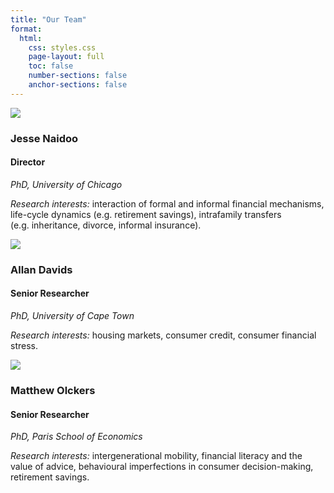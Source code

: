 ```yaml
---
title: "Our Team"
format:
  html:
    css: styles.css
    page-layout: full
    toc: false
    number-sections: false
    anchor-sections: false
---
```


:::: {.team-grid}

::: {.team-member}
![](/images/team/jesse-naidoo.jpg)

### Jesse Naidoo
#### Director

_PhD, University of Chicago_

_Research interests:_ interaction of formal and informal financial mechanisms, life-cycle dynamics (e.g. retirement savings), intrafamily transfers (e.g. inheritance, divorce, informal insurance).

[<i class="fas fa-envelope"></i>](mailto:) 
[<i class="fas fa-globe"></i>](https://jnaidoo.rbind.io/) 
[<i class="fab fa-linkedin"></i>](https://www.linkedin.com/in/jesse-naidoo/)
:::

::: {.team-member}
![](/images/team/allan-davids.jpg)

### Allan Davids
#### Senior Researcher

_PhD, University of Cape Town_

_Research interests:_ housing markets, consumer credit, consumer financial stress.

[<i class="fas fa-envelope"></i>](mailto:) 
[<i class="fas fa-globe"></i>](https://allandav.github.io/) 
[<i class="fab fa-linkedin"></i>](https://www.linkedin.com/in/allan-davids-34139a99/)
:::

::: {.team-member}
![](/images/team/matthew-olckers.jpg)

### Matthew Olckers
#### Senior Researcher

_PhD, Paris School of Economics_

_Research interests:_ intergenerational mobility, financial literacy and the value of advice, behavioural imperfections in consumer decision-making, retirement savings.

[<i class="fas fa-envelope"></i>](mailto:) 
[<i class="fas fa-globe"></i>](https://matthewolckers.com/) 
[<i class="fab fa-linkedin"></i>](https://www.linkedin.com/in/matthew-olckers/)
:::

::::